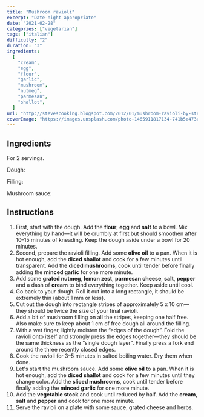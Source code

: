 ```yaml
---
title: "Mushroom ravioli"
excerpt: "Date-night appropriate"
date: "2021-02-28"
categories: ["vegetarian"]
tags: ["italian"]
difficulty: "2"
duration: "3"
ingredients:
  [
    "cream",
    "egg",
    "flour",
    "garlic",
    "mushroom",
    "nutmeg",
    "parmesan",
    "shallot",
  ]
url: "http://stevescooking.blogspot.com/2012/01/mushroom-ravioli-by-steven-dolby.html"
coverImage: "https://images.unsplash.com/photo-1465911817134-741b5e473a1b?ixlib=rb-1.2.1&ixid=MXwxMjA3fDB8MHxwaG90by1wYWdlfHx8fGVufDB8fHw%3D&auto=format&fit=crop&w=700&q=72"
---
```


## Ingredients

For 2 servings.

Dough:

<ul>
  <Ingredient v="200" t="g" i="flour" />
  <Ingredient v="2" i="eggs" />
  <Ingredient v="1" t="pinch" i="salt" />
</ul>

Filling:

<ul>
  <Ingredient v="0.5" i="medium shallot, diced" />
  <Ingredient v="85" t="g" i="mushrooms, diced" />
  <Ingredient v="1" t="clove" i="garlic, minced" />
  <Ingredient optional i="fresh parsley" />
  <Ingredient optional i="fresh chives" />
  <Ingredient optional v="1" t="pinch" i="grated nutmeg" />
  <Ingredient optional v="1" t="pinch" i="lemon zest" />
  <Ingredient optional i="parmesan cheese" />
  <Ingredient optional v="1" t="dash" i="double cream (or milk with flour)" />
  <Ingredient i="olive oil" />
  <Ingredient i="salt" />
  <Ingredient i="pepper" />
</ul>

Mushroom sauce:

<ul>
  <Ingredient v="0.5" i="medium shallot, diced" />
  <Ingredient v="2" t="handfuls" i="mushrooms, roughly sliced" />
  <Ingredient v="1" t="clove" i="garlic, minced" />
  <Ingredient v="1" t="cup" i="vegetable stock" />
  <Ingredient optional i="fresh chives" />
  <Ingredient v="1/4" t="cup" i="double cream (or milk with flour)" />
  <Ingredient optional i="fresh basil" />
  <Ingredient i="olive oil" />
  <Ingredient i="salt" />
  <Ingredient i="pepper" />
</ul>

## Instructions

1. First, start with the dough. Add the **flour**, **egg** and **salt** to a bowl. Mix everything by hand—it will be crumbly at first but should smoothen after 10–15 minutes of kneading. Keep the dough aside under a bowl for 20 minutes.
2. Second, prepare the ravioli filling. Add some **olive oil** to a pan. When it is hot enough, add the **diced shallot** and cook for a few minutes until transparent. Add the **diced mushrooms**, cook until tender before finally adding the **minced garlic** for one more minute.
3. Add some **grated nutmeg**, **lemon zest**, **parmesan cheese**, **salt**, **pepper** and a dash of **cream** to bind everything together. Keep aside until cool.
4. Go back to your dough. Roll it out into a long rectangle, it should be extremely thin (about 1 mm or less).
5. Cut out the dough into rectangle stripes of approximately 5 x 10 cm—they should be twice the size of your final ravioli.
6. Add a bit of mushroom filling on all the stripes, keeping one half free. Also make sure to keep about 1 cm of free dough all around the filling.
7. With a wet finger, lightly moisten the “edges of the dough”. Fold the ravioli onto itself and strongly press the edges together—they should be the same thickness as the “single dough layer”. Finally press a fork end around the three recently closed edges.
8. Cook the ravioli for 3–5 minutes in salted boiling water. Dry them when done.
9. Let's start the mushroom sauce. Add some **olive oil** to a pan. When it is hot enough, add the **diced shallot** and cook for a few minutes until they change color. Add the **sliced mushrooms**, cook until tender before finally adding the **minced garlic** for one more minute.
10. Add the **vegetable stock** and cook until reduced by half. Add the **cream**, **salt** and **pepper** and cook for one more minute.
11. Serve the ravioli on a plate with some sauce, grated cheese and herbs.
